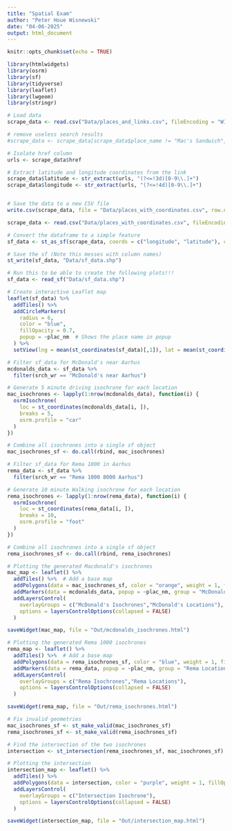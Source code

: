 ---
title: "Spatial Exam"
author: "Peter Houe Wisnewski"
date: "04-06-2025"
output: html_document
---

```{r setup, include=FALSE}
knitr::opts_chunk$set(echo = TRUE)
```


```{r}
library(htmlwidgets)
library(osrm)
library(sf)
library(tidyverse)
library(leaflet)
library(lwgeom)
library(stringr)
```


```{r, data preprocessing}

# Load data
scrape_data <- read.csv("Data/places_and_links.csv", fileEncoding = "WINDOWS-1252")

# remove useless search results
#scrape_data <- scrape_data[scrape_data$place_name != "Mac's Sandwich", ]

# Isolate href column
urls <- scrape_data$href

# Extract latitude and longitude coordinates from the link
scrape_data$latitude <- str_extract(urls, "(?<=!3d)[0-9\\.]+")
scrape_data$longitude <- str_extract(urls, "(?<=!4d)[0-9\\.]+")


# Save the data to a new CSV file
write.csv(scrape_data, file = "Data/places_with_coordinates.csv", row.names = FALSE, fileEncoding = "WINDOWS-1252")


```


```{r, load preprocessed data}

scrape_data <- read.csv("Data/places_with_coordinates.csv", fileEncoding = "WINDOWS-1252")

```


```{r, make simple feature}
# Convert the dataframe to a simple feature
sf_data <- st_as_sf(scrape_data, coords = c("longitude", "latitude"), crs = 4326)  # crs 4326 is for WGS84 (GPS coordinates)

# Save the sf (Note this messes with column names)
st_write(sf_data, "Data/sf_data.shp")


```


```{r, load shapefile}
# Run this to be able to create the following plots!!!
sf_data <- read_sf("Data/sf_data.shp")

```


```{r, locations plot}

# Create interactive Leaflet map
leaflet(sf_data) %>%
  addTiles() %>%
  addCircleMarkers(
    radius = 6,
    color = "blue",
    fillOpacity = 0.7,
    popup = ~plac_nm  # Shows the place name in popup
  ) %>%
  setView(lng = mean(st_coordinates(sf_data)[,1]), lat = mean(st_coordinates(sf_data)[,2]), zoom = 12)


```


```{r, make McD isochrone}

# Filter sf_data for McDonald's near Aarhus
mcdonalds_data <- sf_data %>%
  filter(srch_wr == "McDonald's near Aarhus")

# Generate 5 minute driving isochrone for each location
mac_isochrones <- lapply(1:nrow(mcdonalds_data), function(i) {
  osrmIsochrone(
    loc = st_coordinates(mcdonalds_data[i, ]),
    breaks = 5,
    osrm.profile = "car"
  )
})

# Combine all isochrones into a single sf object
mac_isochrones_sf <- do.call(rbind, mac_isochrones)


```

```{r, make Rema 1000 isochrone}

# Filter sf_data for Rema 1000 in Aarhus
rema_data <- sf_data %>%
  filter(srch_wr == "Rema 1000 8000 Aarhus")

# Generate 10 minute Walking isochrone for each location
rema_isochrones <- lapply(1:nrow(rema_data), function(i) {
  osrmIsochrone(
    loc = st_coordinates(rema_data[i, ]),
    breaks = 10,  
    osrm.profile = "foot"
  )
})

# Combine all isochrones into a single sf object
rema_isochrones_sf <- do.call(rbind, rema_isochrones)


```


```{r, isochrone plot}

# Plotting the generated Macdonald's isochrones
mac_map <- leaflet() %>%
  addTiles() %>%  # Add a base map
  addPolygons(data = mac_isochrones_sf, color = "orange", weight = 1, fillOpacity = 0.4, group = "McDonald's Isochrones") %>%  # McDonald's isochrones
  addMarkers(data = mcdonalds_data, popup = ~plac_nm, group = "McDonald's Locations") %>%  # McDonald's points
  addLayersControl(
    overlayGroups = c("McDonald's Isochrones","McDonald's Locations"),
    options = layersControlOptions(collapsed = FALSE)
  )

saveWidget(mac_map, file = "Out/mcdonalds_isochrones.html")
```


```{r, isochrone plot}

# Plotting the generated Rema 1000 isochrones
rema_map <- leaflet() %>%
  addTiles() %>%  # Add a base map
  addPolygons(data = rema_isochrones_sf, color = "blue", weight = 1, fillOpacity = 0.4, group = "Rema Isochrones") %>% 
  addMarkers(data = rema_data, popup = ~plac_nm, group = "Rema Locations") %>% 
  addLayersControl(
    overlayGroups = c("Rema Isochrones","Rema Locations"),
    options = layersControlOptions(collapsed = FALSE)
  )

saveWidget(rema_map, file = "Out/rema_isochrones.html")
```


```{r, plotting intersection}


# Fix invalid geometries
mac_isochrones_sf <- st_make_valid(mac_isochrones_sf)
rema_isochrones_sf <- st_make_valid(rema_isochrones_sf)

# Find the intersection of the two isochrones
intersection <- st_intersection(rema_isochrones_sf, mac_isochrones_sf)

# Plotting the intersection
intersection_map <- leaflet() %>%
  addTiles() %>%
  addPolygons(data = intersection, color = "purple", weight = 1, fillOpacity = 0.4, group = "Intersection Isochrone") %>%
  addLayersControl(
    overlayGroups = c("Intersection Isochrone"),
    options = layersControlOptions(collapsed = FALSE)
  )

saveWidget(intersection_map, file = "Out/intersection_map.html")
```

